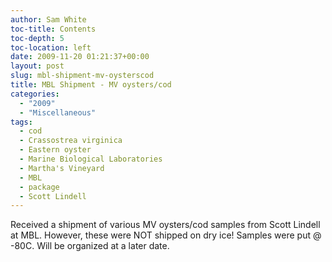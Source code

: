 ```yaml
---
author: Sam White
toc-title: Contents
toc-depth: 5
toc-location: left
date: 2009-11-20 01:21:37+00:00
layout: post
slug: mbl-shipment-mv-oysterscod
title: MBL Shipment - MV oysters/cod
categories:
  - "2009"
  - "Miscellaneous"
tags:
  - cod
  - Crassostrea virginica
  - Eastern oyster
  - Marine Biological Laboratories
  - Martha's Vineyard
  - MBL
  - package
  - Scott Lindell
---
```


Received a shipment of various MV oysters/cod samples from Scott Lindell at MBL. However, these were NOT shipped on dry ice! Samples were put @ -80C. Will be organized at a later date.
